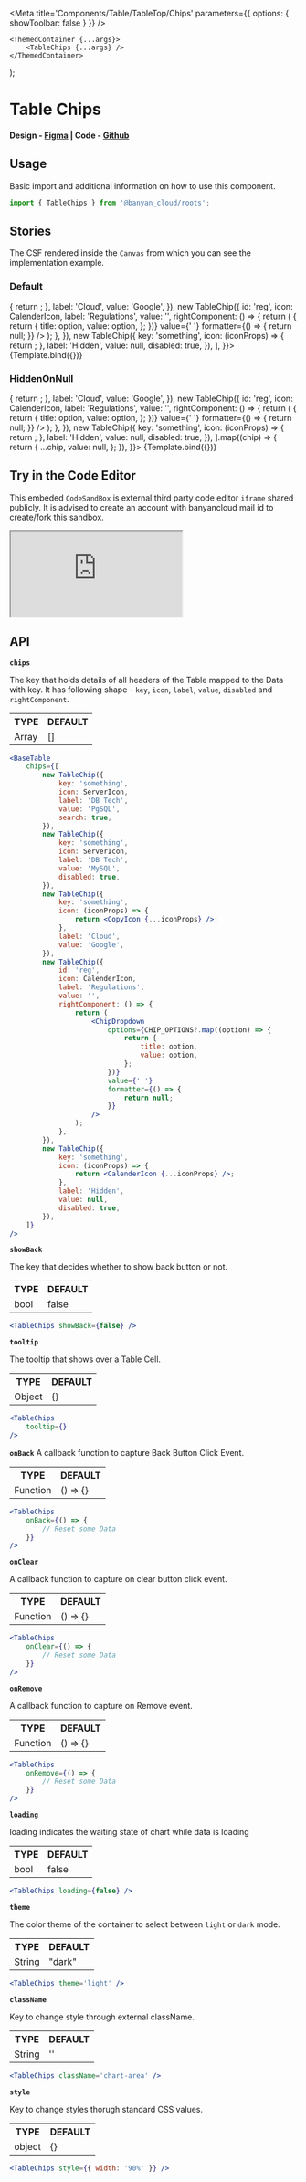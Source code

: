 

<Meta title='Components/Table/TableTop/Chips' parameters={{ options: { showToolbar: false } }} />


	<ThemedContainer {...args}>
		<TableChips {...args} />
	</ThemedContainer>
);

# Table Chips

#### Design - [Figma](https://www.figma.com/file/e9opoAtQHBo4vFd6u0Co98/Component-Library?type=design&node-id=1-5&mode=design&t=tXbQWENNIzmFNTVU-0) | Code - [Github](https://github.com/banyandata-cloud/roots/tree/main/components/table/table/tableChips)

## Usage

Basic import and additional information on how to use this component.

```js
import { TableChips } from '@banyan_cloud/roots';
```

## Stories

The CSF rendered inside the `Canvas` from which you can see the implementation example.

### Default

<Canvas>
	<Story
		name='Default'
		args={{
			showBack: true,
			chips: [
				new TableChip({
					key: 'something',
					icon: ServerIcon,
					label: 'DB Tech',
					value: 'PgSQL',
					search: true,
				}),
				new TableChip({
					key: 'something',
					icon: ServerIcon,
					label: 'DB Tech',
					value: 'MySQL',
					disabled: true,
				}),
				new TableChip({
					key: 'something',
					icon: (iconProps) => {
						return <CopyIcon {...iconProps} />;
					},
					label: 'Cloud',
					value: 'Google',
				}),
				new TableChip({
					id: 'reg',
					icon: CalenderIcon,
					label: 'Regulations',
					value: '',
					rightComponent: () => {
						return (
							<ChipDropdown
								options={CHIP_OPTIONS?.map((option) => {
									return {
										title: option,
										value: option,
									};
								})}
								value={' '}
								formatter={() => {
									return null;
								}}
							/>
						);
					},
				}),
				new TableChip({
					key: 'something',
					icon: (iconProps) => {
						return <CalenderIcon {...iconProps} />;
					},
					label: 'Hidden',
					value: null,
					disabled: true,
				}),
			],
		}}>
		{Template.bind({})}
	</Story>
</Canvas>

### HiddenOnNull

<Canvas>
	<Story
		name='HiddenOnNull'
		args={{
			showBack: true,
			chips: [
				new TableChip({
					key: 'something',
					icon: ServerIcon,
					label: 'DB Tech',
					value: 'PgSQL',
					search: true,
				}),
				new TableChip({
					key: 'something',
					icon: ServerIcon,
					label: 'DB Tech',
					value: 'MySQL',
					disabled: true,
				}),
				new TableChip({
					key: 'something',
					icon: (iconProps) => {
						return <CopyIcon {...iconProps} />;
					},
					label: 'Cloud',
					value: 'Google',
				}),
				new TableChip({
					id: 'reg',
					icon: CalenderIcon,
					label: 'Regulations',
					value: '',
					rightComponent: () => {
						return (
							<ChipDropdown
								options={CHIP_OPTIONS?.map((option) => {
									return {
										title: option,
										value: option,
									};
								})}
								value={' '}
								formatter={() => {
									return null;
								}}
							/>
						);
					},
				}),
				new TableChip({
					key: 'something',
					icon: (iconProps) => {
						return <CalenderIcon {...iconProps} />;
					},
					label: 'Hidden',
					value: null,
					disabled: true,
				}),
			].map((chip) => {
				return {
					...chip,
					value: null,
				};
			}),
		}}>
		{Template.bind({})}
	</Story>
</Canvas>

## Try in the Code Editor

This embeded `CodeSandBox` is external third party code editor `iframe` shared publicly. It is advised to create an account with banyancloud mail id to create/fork this sandbox.

<ToggleIframeContainer>
	<iframe
		src='https://codesandbox.io/s/delicate-wood-vrqzpw?file=/src/App.js'
		style={{ width: '100%', height: 500 }}
		title='xenodochial-moon-5y668f'
		allow='accelerometer; ambient-light-sensor; camera; encrypted-media; geolocation; gyroscope; hid; microphone; midi; payment; usb; vr; xr-spatial-tracking'
		sandbox='allow-forms allow-modals allow-popups allow-presentation allow-same-origin allow-scripts'></iframe>
</ToggleIframeContainer>

## API

**`chips`**

The key that holds details of all headers of the Table mapped to the Data with key.
It has following shape - `key`, `icon`, `label`, `value`, `disabled` and `rightComponent`.

<table style={{ width: '100%' }}>
	<tr>
		<th style={{ textAlign: 'left', width: '50%' }}>TYPE</th>
		<th style={{ textAlign: 'left', width: '50%' }}>DEFAULT</th>
	</tr>
	<tr>
		<td>Array</td>
		<td>[]</td>
	</tr>
</table>

```jsx
<BaseTable
	chips={[
		new TableChip({
			key: 'something',
			icon: ServerIcon,
			label: 'DB Tech',
			value: 'PgSQL',
			search: true,
		}),
		new TableChip({
			key: 'something',
			icon: ServerIcon,
			label: 'DB Tech',
			value: 'MySQL',
			disabled: true,
		}),
		new TableChip({
			key: 'something',
			icon: (iconProps) => {
				return <CopyIcon {...iconProps} />;
			},
			label: 'Cloud',
			value: 'Google',
		}),
		new TableChip({
			id: 'reg',
			icon: CalenderIcon,
			label: 'Regulations',
			value: '',
			rightComponent: () => {
				return (
					<ChipDropdown
						options={CHIP_OPTIONS?.map((option) => {
							return {
								title: option,
								value: option,
							};
						})}
						value={' '}
						formatter={() => {
							return null;
						}}
					/>
				);
			},
		}),
		new TableChip({
			key: 'something',
			icon: (iconProps) => {
				return <CalenderIcon {...iconProps} />;
			},
			label: 'Hidden',
			value: null,
			disabled: true,
		}),
	]}
/>
```

**`showBack`**

The key that decides whether to show back button or not.

<table style={{ width: '100%' }}>
	<tr>
		<th style={{ textAlign: 'left', width: '50%' }}>TYPE</th>
		<th style={{ textAlign: 'left', width: '50%' }}>DEFAULT</th>
	</tr>
	<tr>
		<td>bool</td>
		<td>false</td>
	</tr>
</table>

```jsx
<TableChips showBack={false} />
```

**`tooltip`**

The tooltip that shows over a Table Cell.

<table style={{ width: '100%' }}>
	<tr>
		<th style={{ textAlign: 'left', width: '50%' }}>TYPE</th>
		<th style={{ textAlign: 'left', width: '50%' }}>DEFAULT</th>
	</tr>
	<tr>
		<td>Object</td>
		<td>{}</td>
	</tr>
</table>

```jsx
<TableChips
	tooltip={}
/>
```

**`onBack`**
A callback function to capture Back Button Click Event.

<table style={{ width: '100%' }}>
	<tr>
		<th style={{ textAlign: 'left', width: '50%' }}>TYPE</th>
		<th style={{ textAlign: 'left', width: '50%' }}>DEFAULT</th>
	</tr>
	<tr>
		<td>Function</td>
		<td>() => {}</td>
	</tr>
</table>

```jsx
<TableChips
	onBack={() => {
		// Reset some Data
	}}
/>
```

**`onClear`**

A callback function to capture on clear button click event.

<table style={{ width: '100%' }}>
	<tr>
		<th style={{ textAlign: 'left', width: '50%' }}>TYPE</th>
		<th style={{ textAlign: 'left', width: '50%' }}>DEFAULT</th>
	</tr>
	<tr>
		<td>Function</td>
		<td>() => {}</td>
	</tr>
</table>

```jsx
<TableChips
	onClear={() => {
		// Reset some Data
	}}
/>
```

**`onRemove`**

A callback function to capture on Remove event.

<table style={{ width: '100%' }}>
	<tr>
		<th style={{ textAlign: 'left', width: '50%' }}>TYPE</th>
		<th style={{ textAlign: 'left', width: '50%' }}>DEFAULT</th>
	</tr>
	<tr>
		<td>Function</td>
		<td>() => {}</td>
	</tr>
</table>

```jsx
<TableChips
	onRemove={() => {
		// Reset some Data
	}}
/>
```

**`loading`**

loading indicates the waiting state of chart while data is loading

<table style={{ width: '100%' }}>
	<tr>
		<th style={{ textAlign: 'left', width: '50%' }}>TYPE</th>
		<th style={{ textAlign: 'left', width: '50%' }}>DEFAULT</th>
	</tr>
	<tr>
		<td>bool</td>
		<td>false</td>
	</tr>
</table>

```jsx
<TableChips loading={false} />
```

**`theme`**

The color theme of the container to select between `light` or `dark` mode.

<table style={{ width: '100%' }}>
	<tr>
		<th style={{ textAlign: 'left', width: '50%' }}>TYPE</th>
		<th style={{ textAlign: 'left', width: '50%' }}>DEFAULT</th>
	</tr>
	<tr>
		<td>String</td>
		<td>"dark"</td>
	</tr>
</table>

```jsx
<TableChips theme='light' />
```

**`className`**

Key to change style through external className.

<table style={{ width: '100%' }}>
	<tr>
		<th style={{ textAlign: 'left', width: '50%' }}>TYPE</th>
		<th style={{ textAlign: 'left', width: '50%' }}>DEFAULT</th>
	</tr>
	<tr>
		<td>String</td>
		<td>''</td>
	</tr>
</table>

```jsx
<TableChips className='chart-area' />
```

**`style`**

Key to change styles thorugh standard CSS values.

<table style={{ width: '100%' }}>
	<tr>
		<th style={{ textAlign: 'left', width: '50%' }}>TYPE</th>
		<th style={{ textAlign: 'left', width: '50%' }}>DEFAULT</th>
	</tr>
	<tr>
		<td>object</td>
		<td>{}</td>
	</tr>
</table>

```jsx
<TableChips style={{ width: '90%' }} />
```
